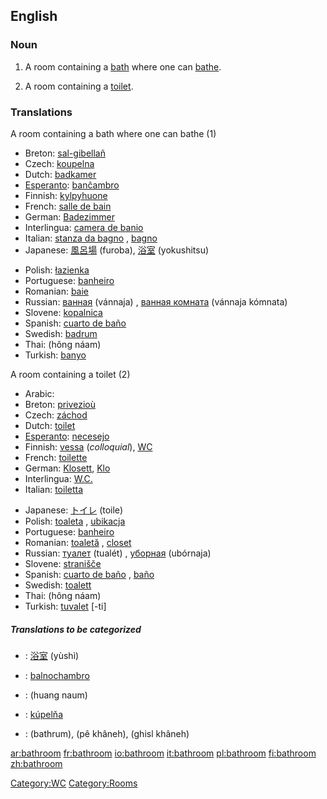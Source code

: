 ==English==

===Noun===
{{en-noun}}

# A room containing a [[bath]] where one can [[bathe]].
# {{italbrac|chiefly North American}} A room containing a [[toilet]].

===Translations===
;A room containing a bath where one can bathe (1)
{{top}}
*Breton: [[sal-gibellañ]] {{f}}
*Czech: [[koupelna]] {{f}}
*Dutch: [[badkamer]] {{f}}
*[[Esperanto]]: [[banĉambro]]
*Finnish: [[kylpyhuone]]
*French: [[salle de bain]] {{f}}
*German: [[Badezimmer]]
*Interlingua: [[camera de banio]]
*Italian: [[stanza da bagno]] {{f}}, [[bagno]] {{m}}
*Japanese: [[風呂場]] (furoba), [[浴室]] (yokushitsu)
{{mid}}
*Polish: [[łazienka]] {{f}}
*Portuguese: [[banheiro]] {{m}}
*Romanian: [[baie]] {{f}}
*Russian: [[ванная]] (vánnaja) {{f}}, [[ванная комната]] (vánnaja kómnata) {{f}}
*Slovene: [[kopalnica]] {{f}}
*Spanish: [[cuarto de baño]] {{m}}
*Swedish: [[badrum]] {{n}}
*Thai: {{THchar|[[ห้องน้ำ]]}} (hông náam)
*Turkish: [[banyo]]
{{bottom}}

;A room containing a toilet (2)
{{top}}
*Arabic: {{ARchar|[[مرحاض]]}} {{Unicode|(merħá:ɖ)}} {{m}}
*Breton: [[privezioù]] {{p}}
*Czech: [[záchod]] {{m}}
*Dutch: [[toilet]] {{n}}
*[[Esperanto]]: [[necesejo]]
*Finnish: [[vessa]] (''colloquial''), [[WC]]
*French: [[toilette]] {{f}}
*German: [[Klosett]], [[Klo]]
*Interlingua: [[W.C.]]
*Italian: [[toiletta]] {{f}}
{{mid}}
*Japanese: [[トイレ]] (toile)
*Polish: [[toaleta]] {{f}}, [[ubikacja]] {{f}}
*Portuguese: [[banheiro]] {{m}}
*Romanian: [[toaletă]] {{f}}, [[closet]] {{n}}
*Russian: [[туалет]] (tualét) {{m}}, [[уборная]] (ubórnaja) {{f}}
*Slovene: [[stranišče]] {{n}}
*Spanish: [[cuarto de baño]] {{m}}, [[baño]] {{m}}
*Swedish: [[toalett]] {{c}}
*Thai: {{THchar|[[ห้องน้ำ]]}} (hông náam)
*Turkish: [[tuvalet]] [-ti]
{{bottom}}

=====Translations to be categorized=====
{{checktrans}}
{{top}}
*{{ttbc|Chinese}}: [[浴室]] (yùshì)
*{{ttbc|Ido}}: [[balnochambro]]
*{{ttbc|Lao}}: (huang naum)
{{mid}}
*{{ttbc|Slovak}}: [[kúpelňa]] {{f}}
*{{ttbc|Urdu}}: {{URchar|[[باٹھروم]]}} (bathrum), {{URchar|[[پا خانه]]}} (pê khâneh), {{URchar|[[غسل خانه]]}} (ghisl khâneh)
{{bottom}}

[[Category:WC]]
[[Category:Rooms]]


[[ar:bathroom]]
[[fr:bathroom]]
[[io:bathroom]]
[[it:bathroom]]
[[pl:bathroom]]
[[fi:bathroom]]
[[zh:bathroom]]